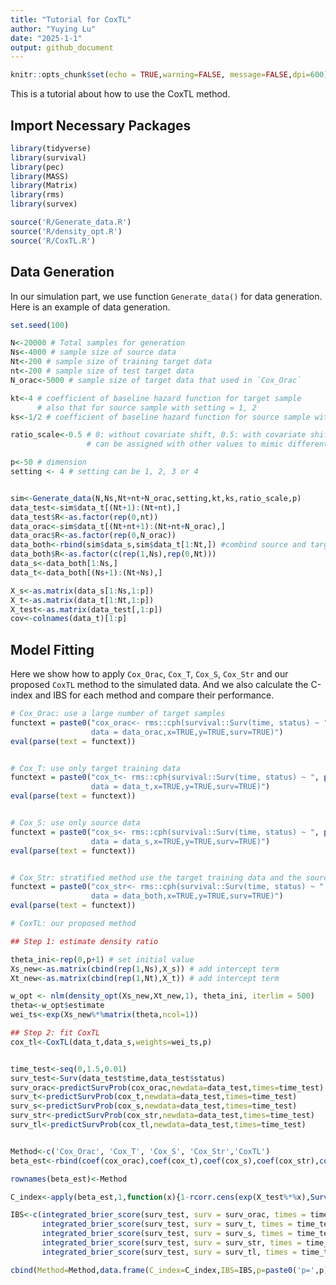 ```yaml
---
title: "Tutorial for CoxTL"
author: "Yuying Lu"
date: "2025-1-1"
output: github_document
---
```



```r
knitr::opts_chunk$set(echo = TRUE,warning=FALSE, message=FALSE,dpi=600)
```

This is a tutorial about how to use the CoxTL method.

## Import Necessary Packages

```r
library(tidyverse)
library(survival)
library(pec)
library(MASS)
library(Matrix)
library(rms)
library(survex)

source('R/Generate_data.R')
source('R/density_opt.R')
source('R/CoxTL.R')

```


## Data Generation

In our simulation part, we use function `Generate_data()` for data generation. Here is an example of data generation.


```r
set.seed(100)

N<-20000 # Total samples for generation
Ns<-4000 # sample size of source data
Nt<-200 # sample size of training target data
nt<-200 # sample size of test target data
N_orac<-5000 # sample size of target data that used in `Cox_Orac`

kt<-4 # coefficient of baseline hazard function for target sample 
      # also that for source sample with setting = 1, 2
ks<-1/2 # coefficient of baseline hazard function for source sample with setting = 3, 4

ratio_scale<-0.5 # 0: without covariate shift, 0.5: with covariate shift
                 # can be assigned with other values to mimic different degree of covariate shift 

p<-50 # dimension
setting <- 4 # setting can be 1, 2, 3 or 4


sim<-Generate_data(N,Ns,Nt+nt+N_orac,setting,kt,ks,ratio_scale,p)
data_test<-sim$data_t[(Nt+1):(Nt+nt),]
data_test$R<-as.factor(rep(0,nt))
data_orac<-sim$data_t[(Nt+nt+1):(Nt+nt+N_orac),]
data_orac$R<-as.factor(rep(0,N_orac))
data_both<-rbind(sim$data_s,sim$data_t[1:Nt,]) #combind source and target data
data_both$R<-as.factor(c(rep(1,Ns),rep(0,Nt)))
data_s<-data_both[1:Ns,]
data_t<-data_both[(Ns+1):(Nt+Ns),]

X_s<-as.matrix(data_s[1:Ns,1:p])
X_t<-as.matrix(data_t[1:Nt,1:p])
X_test<-as.matrix(data_test[,1:p])
cov<-colnames(data_t)[1:p]
```



## Model Fitting

Here we show how to apply `Cox_Orac`, `Cox_T`, `Cox_S`, `Cox_Str` and our proposed `CoxTL` method to the simulated data. And we also calculate the C-index and IBS for each method and compare their performance.

```r
# Cox_Orac: use a large number of target samples 
functext = paste0("cox_orac<- rms::cph(survival::Surv(time, status) ~ ", paste(cov, collapse = "+"), ", 
                  data = data_orac,x=TRUE,y=TRUE,surv=TRUE)")
eval(parse(text = functext))


# Cox_T: use only target training data
functext = paste0("cox_t<- rms::cph(survival::Surv(time, status) ~ ", paste(cov, collapse = "+"), ", 
                  data = data_t,x=TRUE,y=TRUE,surv=TRUE)")
eval(parse(text = functext))


# Cox_S: use only source data
functext = paste0("cox_s<- rms::cph(survival::Surv(time, status) ~ ", paste(cov, collapse = "+"), ", 
                  data = data_s,x=TRUE,y=TRUE,surv=TRUE)")
eval(parse(text = functext))


# Cox_Str: stratified method use the target training data and the source data
functext = paste0("cox_str<- rms::cph(survival::Surv(time, status) ~ ", paste(c(cov,'strat(R)'), collapse = "+"), ", 
                  data = data_both,x=TRUE,y=TRUE,surv=TRUE)")
eval(parse(text = functext))

# CoxTL: our proposed method

## Step 1: estimate density ratio

theta_ini<-rep(0,p+1) # set initial value
Xs_new<-as.matrix(cbind(rep(1,Ns),X_s)) # add intercept term
Xt_new<-as.matrix(cbind(rep(1,Nt),X_t)) # add intercept term

w_opt <- nlm(density_opt(Xs_new,Xt_new,1), theta_ini, iterlim = 500)
theta<-w_opt$estimate
wei_ts<-exp(Xs_new%*%matrix(theta,ncol=1))

## Step 2: fit CoxTL
cox_tl<-CoxTL(data_t,data_s,weights=wei_ts,p)


time_test<-seq(0,1.5,0.01)
surv_test<-Surv(data_test$time,data_test$status)
surv_orac<-predictSurvProb(cox_orac,newdata=data_test,times=time_test)
surv_t<-predictSurvProb(cox_t,newdata=data_test,times=time_test)
surv_s<-predictSurvProb(cox_s,newdata=data_test,times=time_test)
surv_str<-predictSurvProb(cox_str,newdata=data_test,times=time_test)
surv_tl<-predictSurvProb(cox_tl,newdata=data_test,times=time_test)


Method<-c('Cox_Orac', 'Cox_T', 'Cox_S', 'Cox_Str','CoxTL')
beta_est<-rbind(coef(cox_orac),coef(cox_t),coef(cox_s),coef(cox_str),coef(cox_tl))

rownames(beta_est)<-Method

C_index<-apply(beta_est,1,function(x){1-rcorr.cens(exp(X_test%*%x),Surv(data_test$time,data_test$status))['C Index']})

IBS<-c(integrated_brier_score(surv_test, surv = surv_orac, times = time_test),
       integrated_brier_score(surv_test, surv = surv_t, times = time_test),
       integrated_brier_score(surv_test, surv = surv_s, times = time_test),
       integrated_brier_score(surv_test, surv = surv_str, times = time_test),
       integrated_brier_score(surv_test, surv = surv_tl, times = time_test))

cbind(Method=Method,data.frame(C_index=C_index,IBS=IBS,p=paste0('p=',p),Setting=setting),eta=ratio_scale)

```


